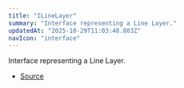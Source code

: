 ```yaml
---
title: "ILineLayer"
summary: "Interface representing a Line Layer."
updatedAt: "2025-10-29T11:03:48.803Z"
navIcon: "interface"
---
```



Interface representing a Line Layer.

<Table data={{ headers: [{"content":"Property","key":"property","sortable":true},{"content":"Type","key":"type","sortable":true},{"content":"Value","key":"value","sortable":true},{"content":"Description","key":"description"}], rows: [["id","[string](https://developer.mozilla.org/en-US/docs/Web/JavaScript/Reference/Global_Objects/String)","\\-","The unique identifier of the layer."],["props","[ILineLayerProps](/LazyCanvas/interfaces/ILineLayerProps)","\\-","The properties specific to the Line Layer."],["type","Line","\\-","The type of the layer, which is `Line`."],["visible","[boolean](https://developer.mozilla.org/en-US/docs/Web/JavaScript/Reference/Global_Objects/Boolean)","\\-","Whether the layer is visible."],["zIndex","[number](https://developer.mozilla.org/en-US/docs/Web/JavaScript/Reference/Global_Objects/Number)","\\-","The z-index of the layer, determining its stacking order."]] }} />


- [Source](https://github.com/NMMTY/LazyCanvas/blob/e5b83021346e886d435469de8abb93654e0fb45d/packages/lazycanvas/src/structures/components/LineLayer.ts#L19)